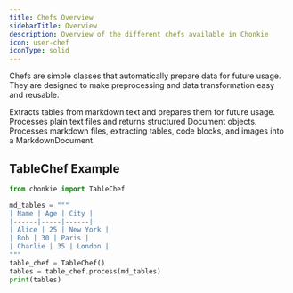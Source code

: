 ```yaml
---
title: Chefs Overview
sidebarTitle: Overview
description: Overview of the different chefs available in Chonkie
icon: user-chef
iconType: solid
---
```


Chefs are simple classes that automatically prepare data for future usage. They are designed to make preprocessing and data transformation easy and reusable.

<CardGroup cols={3}>
  <Card title="TableChef" icon="table" href="/oss/chefs/tablechef">
    Extracts tables from markdown text and prepares them for future usage.
  </Card>
  <Card title="TextChef" icon="file" href="/oss/chefs/textchef">
    Processes plain text files and returns structured Document objects.
  </Card>
  <Card title="MarkdownChef" icon="markdown" href="/oss/chefs/markdownchef">
    Processes markdown files, extracting tables, code blocks, and images into a
    MarkdownDocument.
  </Card>
</CardGroup>

## TableChef Example

```python
from chonkie import TableChef

md_tables = """
| Name | Age | City |
|------|-----|------|
| Alice | 25 | New York |
| Bob | 30 | Paris |
| Charlie | 35 | London |
"""
table_chef = TableChef()
tables = table_chef.process(md_tables)
print(tables)
```
